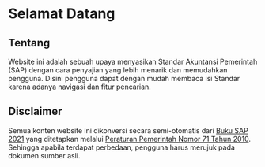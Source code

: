 # Selamat Datang

## Tentang

Website ini adalah sebuah upaya menyasikan Standar Akuntansi Pemerintah (SAP) dengan cara penyajian yang lebih menarik dan memudahkan pengguna. Disini pengguna dapat dengan mudah membaca isi Standar karena adanya navigasi dan fitur pencarian.

## Disclaimer

Semua konten website ini dikonversi secara semi-otomatis dari [Buku SAP 2021](https://www.ksap.org/sap/wp-content/uploads/2021/11/Buku-SAP-2021.pdf) yang ditetapkan melalui [Peraturan Pemerintah Nomor 71 Tahun 2010](https://www.ksap.org/sap/wp-content/uploads/2012/08/PP_71_TAHUN_2010-_-oke.pdf). Sehingga apabila terdapat perbedaan, pengguna harus merujuk pada dokumen sumber asli.